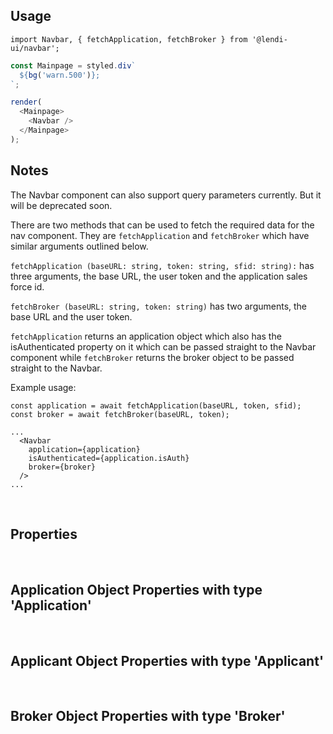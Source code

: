 
## Usage
```
import Navbar, { fetchApplication, fetchBroker } from '@lendi-ui/navbar';
```

```js
const Mainpage = styled.div`
  ${bg('warn.500')};
`;

render(
  <Mainpage>
    <Navbar />
  </Mainpage>
);
```

## Notes

The Navbar component can also support query parameters currently. But it will be deprecated soon.

There are two methods that can be used to fetch the required data for the nav component. They are `fetchApplication` and `fetchBroker` which have similar arguments outlined below.

`fetchApplication (baseURL: string, token: string, sfid: string):` has three arguments, the base URL, the user token and the application sales force id.

`fetchBroker (baseURL: string, token: string)` has two arguments, the base URL and the user token.

`fetchApplication` returns an application object which also has the isAuthenticated property on it which can be passed straight to the Navbar component while `fetchBroker` returns the broker object to be passed straight to the Navbar.

Example usage:

```
const application = await fetchApplication(baseURL, token, sfid);
const broker = await fetchBroker(baseURL, token);

...
  <Navbar
    application={application}
    isAuthenticated={application.isAuth}
    broker={broker}
  />
...
```
<br />

## Properties
<PropTable>
  <PropTable.Entry name="variant" type={'"transparent" | "white"'} defaultValue="transparent" description=""/>
  <PropTable.Entry name="application" type="object" description="Application details"/>
  <PropTable.Entry name="broker" type="object" description="Assigned broker data"/>
  <PropTable.Entry name="isAuthenticated" type="boolean" description="Flag for whether or not a user has been authenticated."/>
  <PropTable.Entry name="onChat" type="() => void" required description="Callback function on chat button on the Right Sidebar"/>
  <PropTable.Entry name="onLogout" type="() => void" required description="Callback function on Log Out link in Left Sidebar"/>
  <PropTable.Entry name="params" type="string" description="Accept query parameters from users. This one will be deprecated soon."/>
</PropTable>
<br/>

## Application Object Properties with type 'Application'
<PropTable>
  <PropTable.Entry name="type" type={`"Refinance" | "New Purchase"`} description="Describes the type of application."/>
  <PropTable.Entry name="sfid" type="string" description="The sales force ID for the active application."/>
  <PropTable.Entry name="number" type="number" description="The active application number."/>
  <PropTable.Entry
    name="stage"
    type={`"started_application" | "finished_funnel2" | "finished_funnel3" | "loan_selected" | "finalised_application"`}
    description="Label for which stage the current application is up to."
  />
  <PropTable.Entry name="continueURL" type="URL string" description="The url for where the application should continue from."/>
  <PropTable.Entry name="applicants" type="array of objects" description="The applicants associated with this application."/>
  <PropTable.Entry name="isAuth" type="boolean" description="Flag for whether or not the application has been authenticated."/>
</PropTable>
<br/>

## Applicant Object Properties with type 'Applicant'
<PropTable>
  <PropTable.Entry name="sfid" type="string" description="The sales force ID of the applicant."/>
  <PropTable.Entry name="uuid" type="string" description="The lendi UUID of the applicant."/>
  <PropTable.Entry name="type" type="string" description="The applicant type, generally this would be 'primary'."/>
  <PropTable.Entry name="firstName" type="string" description="The first name of the applicant."/>
</PropTable>
<br/>

## Broker Object Properties with type 'Broker'
<PropTable>
  <PropTable.Entry name="fullName" type="string" description="The full name of the broker."/>
  <PropTable.Entry name="photo" type="URL string" description="The url of the photo for the broker."/>
  <PropTable.Entry name="phone" type="string" description="The phone number of the broker."/>
  <PropTable.Entry name="title" type="string" description="The job title of the broker."/>
</PropTable>
